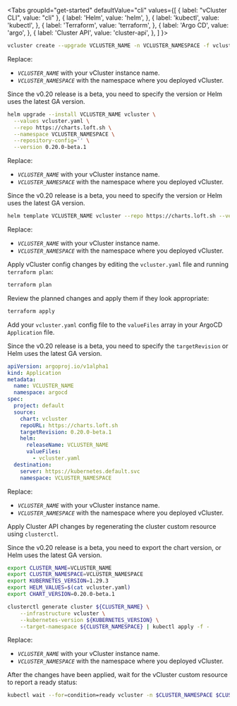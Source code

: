 
<Tabs
  groupId="get-started"
  defaultValue="cli"
  values={[
	{ label: "vCluster CLI", value: "cli" },
    { label: 'Helm', value: 'helm', },
    { label: 'kubectl', value: 'kubectl', },
    { label: 'Terraform', value: 'terraform', },
    { label: 'Argo CD', value: 'argo', },
    { label: 'Cluster API', value: 'cluster-api', },
  ]
}>
<TabItem value="cli">

```bash
vcluster create --upgrade VCLUSTER_NAME -n VCLUSTER_NAMESPACE -f vcluster.yaml
```

Replace:

- _`VCLUSTER_NAME`_ with your vCluster instance name.
- _`VCLUSTER_NAMESPACE`_ with the namespace where you deployed vCluster.

</TabItem>
<TabItem value="helm">

Since the v0.20 release is a beta, you need to specify the version or Helm uses the latest GA version.

```bash
helm upgrade --install VCLUSTER_NAME vcluster \
  --values vcluster.yaml \
  --repo https://charts.loft.sh \
  --namespace VCLUSTER_NAMESPACE \
  --repository-config='' \
  --version 0.20.0-beta.1
```

Replace:

- _`VCLUSTER_NAME`_ with your vCluster instance name.
- _`VCLUSTER_NAMESPACE`_ with the namespace where you deployed vCluster.

</TabItem>
<TabItem value="kubectl">

Since the v0.20 release is a beta, you need to specify the version or Helm uses the latest GA version.

```bash
helm template VCLUSTER_NAME vcluster --repo https://charts.loft.sh --version 0.20.0-beta.1 -n VCLUSTER_NAMESPACE -f vcluster.yaml | kubectl apply -f -
```

Replace:

- _`VCLUSTER_NAME`_ with your vCluster instance name.
- _`VCLUSTER_NAMESPACE`_ with the namespace where you deployed vCluster.

</TabItem>
<TabItem value="terraform">

Apply vCluster config changes by editing the `vcluster.yaml` file and running `terraform plan`:

```bash
terraform plan
```

Review the planned changes and apply them if they look appropriate:

```bash
terraform apply
```

</TabItem>
<TabItem value="argo">

Add your `vcluster.yaml` config file to the `valueFiles` array in your ArgoCD `Application` file.

 Since the v0.20 release is a beta, you need to specify the `targetRevision` or Helm uses the latest GA version.

```yaml
apiVersion: argoproj.io/v1alpha1
kind: Application
metadata:
  name: VCLUSTER_NAME
  namespace: argocd
spec:
  project: default
  source:
    chart: vcluster
    repoURL: https://charts.loft.sh
    targetRevision: 0.20.0-beta.1
    helm:
      releaseName: VCLUSTER_NAME
      valueFiles:
        - vcluster.yaml
  destination:
    server: https://kubernetes.default.svc
    namespace: VCLUSTER_NAMESPACE
```

Replace:

- _`VCLUSTER_NAME`_ with your vCluster instance name.
- _`VCLUSTER_NAMESPACE`_ with the namespace where you deployed vCluster.

</TabItem>
<TabItem value="cluster-api">

Apply Cluster API changes by regenerating the cluster custom resource using `clusterctl`.

Since the v0.20 release is a beta, you need to export the chart version, or Helm uses the latest GA version.

```bash
export CLUSTER_NAME=VCLUSTER_NAME
export CLUSTER_NAMESPACE=VCLUSTER_NAMESPACE
export KUBERNETES_VERSION=1.29.3
export HELM_VALUES=$(cat vcluster.yaml)
export CHART_VERSION=0.20.0-beta.1

clusterctl generate cluster ${CLUSTER_NAME} \
    --infrastructure vcluster \
    --kubernetes-version ${KUBERNETES_VERSION} \
    --target-namespace ${CLUSTER_NAMESPACE} | kubectl apply -f -
```

Replace:

- _`VCLUSTER_NAME`_ with your vCluster instance name.
- _`VCLUSTER_NAMESPACE`_ with the namespace where you deployed vCluster.

After the changes have been applied, wait for the vCluster custom resource to report a ready status:

```bash
kubectl wait --for=condition=ready vcluster -n $CLUSTER_NAMESPACE $CLUSTER_NAME --timeout=300s
```

</TabItem>
</Tabs>
